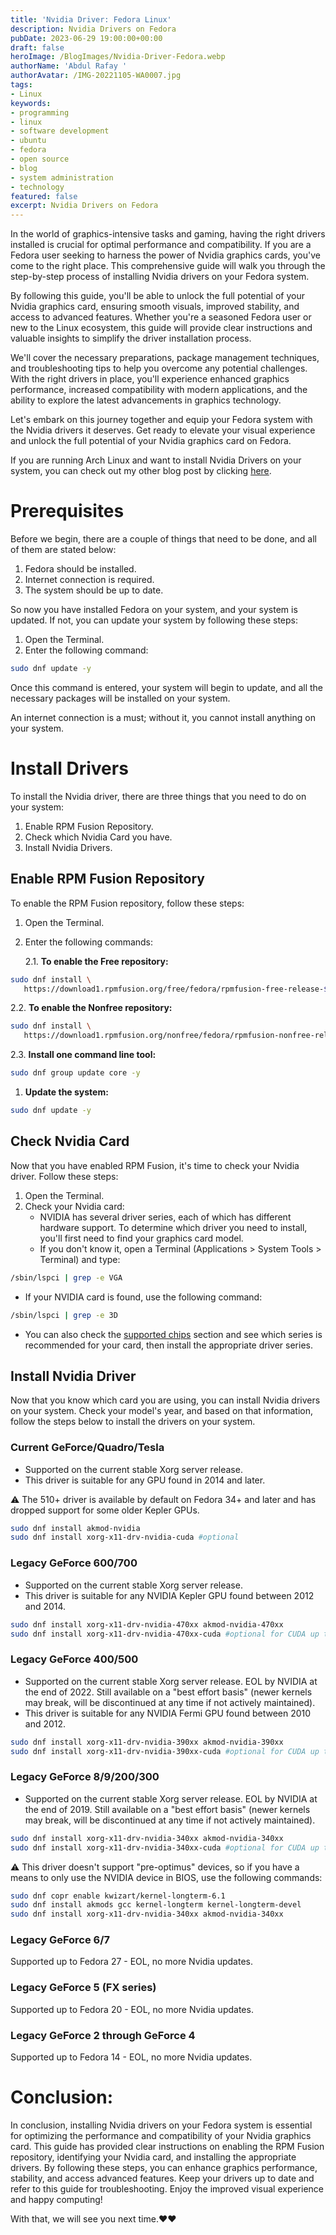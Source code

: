 ```yaml
---
title: 'Nvidia Driver: Fedora Linux'
description: Nvidia Drivers on Fedora
pubDate: 2023-06-29 19:00:00+00:00
draft: false
heroImage: /BlogImages/Nvidia-Driver-Fedora.webp
authorName: 'Abdul Rafay '
authorAvatar: /IMG-20221105-WA0007.jpg
tags:
- Linux
keywords:
- programming
- linux
- software development
- ubuntu
- fedora
- open source
- blog
- system administration
- technology
featured: false
excerpt: Nvidia Drivers on Fedora
---
```

In the world of graphics-intensive tasks and gaming, having the right drivers installed is crucial for optimal performance and compatibility. If you are a Fedora user seeking to harness the power of Nvidia graphics cards, you've come to the right place. This comprehensive guide will walk you through the step-by-step process of installing Nvidia drivers on your Fedora system.

By following this guide, you'll be able to unlock the full potential of your Nvidia graphics card, ensuring smooth visuals, improved stability, and access to advanced features. Whether you're a seasoned Fedora user or new to the Linux ecosystem, this guide will provide clear instructions and valuable insights to simplify the driver installation process.

We'll cover the necessary preparations, package management techniques, and troubleshooting tips to help you overcome any potential challenges. With the right drivers in place, you'll experience enhanced graphics performance, increased compatibility with modern applications, and the ability to explore the latest advancements in graphics technology.

Let's embark on this journey together and equip your Fedora system with the Nvidia drivers it deserves. Get ready to elevate your visual experience and unlock the full potential of your Nvidia graphics card on Fedora.

If you are running Arch Linux and want to install Nvidia Drivers on your system, you can check out my other blog post by clicking [here](/nvidia-driver-arch-linux/).

# Prerequisites

Before we begin, there are a couple of things that need to be done, and all of them are stated below:

1. Fedora should be installed.
2. Internet connection is required.
3. The system should be up to date.

So now you have installed Fedora on your system, and your system is updated. If not, you can update your system by following these steps:

1. Open the Terminal.
2. Enter the following command:

```bash
sudo dnf update -y
```

Once this command is entered, your system will begin to update, and all the necessary packages will be installed on your system.

An internet connection is a must; without it, you cannot install anything on your system.

# Install Drivers

To install the Nvidia driver, there are three things that you need to do on your system:

1. Enable RPM Fusion Repository.
2. Check which Nvidia Card you have.
3. Install Nvidia Drivers.

## Enable RPM Fusion Repository

To enable the RPM Fusion repository, follow these steps:

1. Open the Terminal.
2. Enter the following commands:

   2.1. **To enable the Free repository:**

```bash
sudo dnf install \
   https://download1.rpmfusion.org/free/fedora/rpmfusion-free-release-$(rpm -E %fedora).noarch.rpm
```

2.2. **To enable the Nonfree repository:**

```bash
sudo dnf install \
   https://download1.rpmfusion.org/nonfree/fedora/rpmfusion-nonfree-release-$(rpm -E %fedora).noarch.rpm
```

2.3. **Install one command line tool:**

```bash
sudo dnf group update core -y
```

1. **Update the system:**

```bash
sudo dnf update -y
```

## Check Nvidia Card

Now that you have enabled RPM Fusion, it's time to check your Nvidia driver. Follow these steps:

1. Open the Terminal.
2. Check your Nvidia card:
   - NVIDIA has several driver series, each of which has different hardware support. To determine which driver you need to install, you'll first need to find your graphics card model.
   - If you don't know it, open a Terminal (Applications > System Tools > Terminal) and type:

```bash
/sbin/lspci | grep -e VGA
```

- If your NVIDIA card is found, use the following command:

```bash
/sbin/lspci | grep -e 3D
```

- You can also check the [supported chips](https://download.nvidia.com/XFree86/Linux-x86_64/495.44/README/supportedchips.html) section and see which series is recommended for your card, then install the appropriate driver series.

## Install Nvidia Driver

Now that you know which card you are using, you can install Nvidia drivers on your system. Check your model's year, and based on that information, follow the steps below to install the drivers on your system.

### Current GeForce/Quadro/Tesla

- Supported on the current stable Xorg server release.
- This driver is suitable for any GPU found in 2014 and later.

⚠️ The 510+ driver is available by default on Fedora 34+ and later and has dropped support for some older Kepler GPUs.

```bash
sudo dnf install akmod-nvidia
sudo dnf install xorg-x11-drv-nvidia-cuda #optional
```

### Legacy GeForce 600/700

- Supported on the current stable Xorg server release.
- This driver is suitable for any NVIDIA Kepler GPU found between 2012 and 2014.

```bash
sudo dnf install xorg-x11-drv-nvidia-470xx akmod-nvidia-470xx
sudo dnf install xorg-x11-drv-nvidia-470xx-cuda #optional for CUDA up to 11.4 support
```

### Legacy GeForce 400/500

- Supported on the current stable Xorg server release. EOL by NVIDIA at the end of 2022. Still available on a "best effort basis" (newer kernels may break, will be discontinued at any time if not actively maintained).
- This driver is suitable for any NVIDIA Fermi GPU found between 2010 and 2012.

```bash
sudo dnf install xorg-x11-drv-nvidia-390xx akmod-nvidia-390xx
sudo dnf install xorg-x11-drv-nvidia-390xx-cuda #optional for CUDA up to 9.2 support
```

### Legacy GeForce 8/9/200/300

- Supported on the current stable Xorg server release. EOL by NVIDIA at the end of 2019. Still available on a "best effort basis" (newer kernels may break, will be discontinued at any time if not actively maintained).

```bash
sudo dnf install xorg-x11-drv-nvidia-340xx akmod-nvidia-340xx
sudo dnf install xorg-x11-drv-nvidia-340xx-cuda #optional for CUDA up to 6.5 support
```

⚠️ This driver doesn't support "pre-optimus" devices, so if you have a means to only use the NVIDIA device in BIOS, use the following commands:

```bash
sudo dnf copr enable kwizart/kernel-longterm-6.1
sudo dnf install akmods gcc kernel-longterm kernel-longterm-devel
sudo dnf install xorg-x11-drv-nvidia-340xx akmod-nvidia-340xx
```

### Legacy GeForce 6/7

Supported up to Fedora 27 - EOL, no more Nvidia updates.

### Legacy GeForce 5 (FX series)

Supported up to Fedora 20 - EOL, no more Nvidia updates.

### Legacy GeForce 2 through GeForce 4

Supported up to Fedora 14 - EOL, no more Nvidia updates.

# Conclusion:

In conclusion, installing Nvidia drivers on your Fedora system is essential for optimizing the performance and compatibility of your Nvidia graphics card. This guide has provided clear instructions on enabling the RPM Fusion repository, identifying your Nvidia card, and installing the appropriate drivers. By following these steps, you can enhance graphics performance, stability, and access advanced features. Keep your drivers up to date and refer to this guide for troubleshooting. Enjoy the improved visual experience and happy computing!

With that, we will see you next time.❤️❤️
